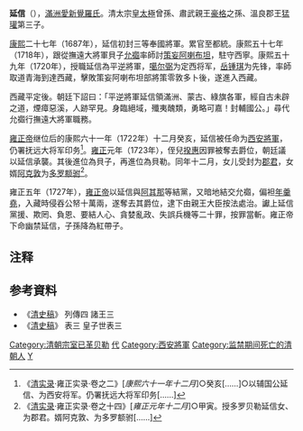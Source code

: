 {{Manchu name|[[爱新觉罗氏|爱新觉罗]]}}
'''延信'''（{{Bd|1673年||1728年}}），[[滿洲|滿洲]][[愛新覺羅氏|愛新覺羅氏]]。清太宗[[皇太極|皇太極]]曾孫、肅武親王[[豪格|豪格]]之孫、溫良郡王[[猛瓘|猛瓘]]第三子。

[[康熙|康熙]]二十七年（1687年），延信初封三等奉國將軍。累官至都統。康熙五十七年（1718年），跟從撫遠大將軍貝子[[允禵|允禵]]率師討[[策妄阿喇布坦|策妄阿喇布坦]]，駐守西寧。康熙五十九年（1720年），授職延信為平逆將軍，[[噶尔弼|噶尔弼]]为定西将军，[[岳锺琪|岳锺琪]]为先锋，率師取道青海到達西藏，擊敗策妄阿喇布坦部將策零敦多卜後，遂進入西藏。

西藏平定後。朝廷下詔曰：「平逆將軍延信領滿洲、蒙古、綠旗各軍，經自古未辟之道，煙瘴惡溪，人跡罕見。身臨絕域，殲夷醜類，勇略可嘉！封輔國公。」尋代允禵行撫遠大將軍職務。

[[雍正帝|雍正帝]]继位后的康熙六十一年（1722年）十二月癸亥，延信被任命为[[西安將軍|西安將軍]]，仍署抚远大将军印务<ref>《[[清实录|清实录]]·雍正实录·卷之二》[''康熙六十一年十二月'']○癸亥[……]○以辅国公延信、为西安将军。仍署抚远大将军印务[……]</ref>。[[雍正|雍正]]元年（1723年），侄兒[[揆惠|揆惠]]因罪被奪去爵位，朝廷議以延信承襲。其後進位為貝子，再進位為貝勒。同年十二月，女儿受封为[[郡君|郡君]]，女婿[[阿克敦|阿克敦]]为[[多罗额驸|多罗额驸]]<ref>《[[清实录|清实录]]·雍正实录·卷之十四》[''雍正元年十二月'']○甲寅。授多罗贝勒延信女、为郡君。婿阿克敦、为多罗额驸[……]</ref>。

雍正五年（1727年），[[雍正帝|雍正帝]]以延信與[[允禩|阿其那]]等結黨，又暗地結交允禵，偏袒[[年羹堯|年羹堯]]，入藏時侵吞公帑十萬兩，遂奪去其爵位，逮下由親王大臣按法處治。讞上延信黨援、欺罔、負恩、要結人心、貪婪亂政、失誤兵機等二十罪，按罪當斬。雍正帝下命幽禁延信，子孫降為紅帶子。

== 注释 ==

{{Reflist|2}}

== 参考資料 ==
* 《[[清史稿|清史稿]]》 列傳四 諸王三
* 《[[清史稿|清史稿]]》 表三 皇子世表三

{{清朝官员小作品}}
[[Category:清朝宗室已革贝勒|Category:清朝宗室已革贝勒]]
[[Category:撫遠大將軍|代]]
[[Category:西安將軍|Category:西安將軍]]
[[Category:监禁期间死亡的清朝人|Category:监禁期间死亡的清朝人]]
[[Category:愛新覺羅氏|Y]]